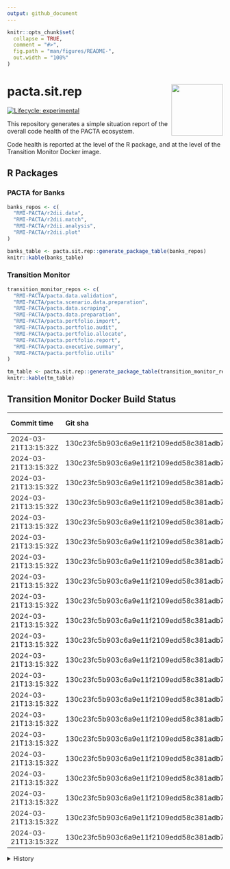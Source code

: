 ```yaml
---
output: github_document
---
```


<!-- README.md is generated from README.Rmd. Please edit that file -->

```r
knitr::opts_chunk$set(
  collapse = TRUE,
  comment = "#>",
  fig.path = "man/figures/README-",
  out.width = "100%"
)
```

# pacta.sit.rep <img src="assets/images/logo.png" align="right" width="120" />

<!-- badges: start -->
[![Lifecycle: experimental](https://img.shields.io/badge/lifecycle-experimental-orange.svg)](https://lifecycle.r-lib.org/articles/stages.html#experimental)
<!-- badges: end -->

This repository generates a simple situation report of the overall code health of the PACTA ecosystem.

Code health is reported at the level of the R package, and at the level of the Transition Monitor Docker image. 

## R Packages

### PACTA for Banks

``` r
banks_repos <- c(
  "RMI-PACTA/r2dii.data",
  "RMI-PACTA/r2dii.match",
  "RMI-PACTA/r2dii.analysis",
  "RMI-PACTA/r2dii.plot"
)

banks_table <- pacta.sit.rep::generate_package_table(banks_repos)
knitr::kable(banks_table)

```

### Transition Monitor

``` r
transition_monitor_repos <- c(
  "RMI-PACTA/pacta.data.validation",
  "RMI-PACTA/pacta.scenario.data.preparation",
  "RMI-PACTA/pacta.data.scraping",
  "RMI-PACTA/pacta.data.preparation",
  "RMI-PACTA/pacta.portfolio.import",
  "RMI-PACTA/pacta.portfolio.audit",
  "RMI-PACTA/pacta.portfolio.allocate",
  "RMI-PACTA/pacta.portfolio.report",
  "RMI-PACTA/pacta.executive.summary",
  "RMI-PACTA/pacta.portfolio.utils"
)

tm_table <- pacta.sit.rep::generate_package_table(transition_monitor_repos)
knitr::kable(tm_table)

```

## Transition Monitor Docker Build Status

| Commit time          | Git sha                                  | Project code | Holdings date | Language | Peer group    | Report                                                                                                                                                                                                                                      | Image                                                                                   |
| :------------------- | :--------------------------------------- | :----------- | :------------ | :------- | :------------ | :------------------------------------------------------------------------------------------------------------------------------------------------------------------------------------------------------------------------------------------ | :-------------------------------------------------------------------------------------- |
| 2024-03-21T13:15:32Z | 130c23fc5b903c6a9e11f2109edd58c381adb720 | GENERAL      | 2022Q4        | EN       | other         | [Report](https://pactadatadev.blob.core.windows.net/ghactions-workflow-transition-monitor-results-reports/rmi_pacta_2022q4_general-20240321T131606Z/EN/other/1/working_dir/50_Outputs/rmi_pacta_2022q4_general/report/index.html)           | `transitionmonitordockerregistry.azurecr.io/rmi_pacta_2022q4_general:20240321T131606Z`  |
| 2024-03-21T13:15:32Z | 130c23fc5b903c6a9e11f2109edd58c381adb720 | GENERAL      | 2023Q4        | EN       | other         | [Report](https://pactadatadev.blob.core.windows.net/ghactions-workflow-transition-monitor-results-reports/rmi_pacta_2023q4_general-20240321T133810Z/EN/other/2/working_dir/50_Outputs/rmi_pacta_2023q4_general/report/index.html)           | `transitionmonitordockerregistry.azurecr.io/rmi_pacta_2023q4_general:20240321T133810Z`  |
| 2024-03-21T13:15:32Z | 130c23fc5b903c6a9e11f2109edd58c381adb720 | PA2024CH     | 2023Q4        | DE       | asset_manager | [Report](https://pactadatadev.blob.core.windows.net/ghactions-workflow-transition-monitor-results-reports/rmi_pacta_2023q4_pa2024ch-20240321T131605Z/DE/asset_manager/1/working_dir/50_Outputs/rmi_pacta_2023q4_pa2024ch/report/index.html) | `transitionmonitordockerregistry.azurecr.io/rmi_pacta_2023q4_pa2024ch:20240321T131605Z` |
| 2024-03-21T13:15:32Z | 130c23fc5b903c6a9e11f2109edd58c381adb720 | PA2024CH     | 2023Q4        | DE       | civil_society | [Report](https://pactadatadev.blob.core.windows.net/ghactions-workflow-transition-monitor-results-reports/rmi_pacta_2023q4_pa2024ch-20240321T131605Z/DE/civil_society/1/working_dir/50_Outputs/rmi_pacta_2023q4_pa2024ch/report/index.html) | `transitionmonitordockerregistry.azurecr.io/rmi_pacta_2023q4_pa2024ch:20240321T131605Z` |
| 2024-03-21T13:15:32Z | 130c23fc5b903c6a9e11f2109edd58c381adb720 | PA2024CH     | 2023Q4        | DE       | other         | [Report](https://pactadatadev.blob.core.windows.net/ghactions-workflow-transition-monitor-results-reports/rmi_pacta_2023q4_pa2024ch-20240321T131605Z/DE/other/1/working_dir/50_Outputs/rmi_pacta_2023q4_pa2024ch/report/index.html)         | `transitionmonitordockerregistry.azurecr.io/rmi_pacta_2023q4_pa2024ch:20240321T131605Z` |
| 2024-03-21T13:15:32Z | 130c23fc5b903c6a9e11f2109edd58c381adb720 | PA2024CH     | 2023Q4        | DE       | pension_fund  | [Report](https://pactadatadev.blob.core.windows.net/ghactions-workflow-transition-monitor-results-reports/rmi_pacta_2023q4_pa2024ch-20240321T131605Z/DE/pension_fund/1/working_dir/50_Outputs/rmi_pacta_2023q4_pa2024ch/report/index.html)  | `transitionmonitordockerregistry.azurecr.io/rmi_pacta_2023q4_pa2024ch:20240321T131605Z` |
| 2024-03-21T13:15:32Z | 130c23fc5b903c6a9e11f2109edd58c381adb720 | PA2024CH     | 2023Q4        | DE       | politician    | [Report](https://pactadatadev.blob.core.windows.net/ghactions-workflow-transition-monitor-results-reports/rmi_pacta_2023q4_pa2024ch-20240321T131605Z/DE/politician/1/working_dir/50_Outputs/rmi_pacta_2023q4_pa2024ch/report/index.html)    | `transitionmonitordockerregistry.azurecr.io/rmi_pacta_2023q4_pa2024ch:20240321T131605Z` |
| 2024-03-21T13:15:32Z | 130c23fc5b903c6a9e11f2109edd58c381adb720 | PA2024CH     | 2023Q4        | DE       | researcher    | [Report](https://pactadatadev.blob.core.windows.net/ghactions-workflow-transition-monitor-results-reports/rmi_pacta_2023q4_pa2024ch-20240321T131605Z/DE/researcher/1/working_dir/50_Outputs/rmi_pacta_2023q4_pa2024ch/report/index.html)    | `transitionmonitordockerregistry.azurecr.io/rmi_pacta_2023q4_pa2024ch:20240321T131605Z` |
| 2024-03-21T13:15:32Z | 130c23fc5b903c6a9e11f2109edd58c381adb720 | PA2024CH     | 2023Q4        | EN       | asset_manager | [Report](https://pactadatadev.blob.core.windows.net/ghactions-workflow-transition-monitor-results-reports/rmi_pacta_2023q4_pa2024ch-20240321T131605Z/EN/asset_manager/1/working_dir/50_Outputs/rmi_pacta_2023q4_pa2024ch/report/index.html) | `transitionmonitordockerregistry.azurecr.io/rmi_pacta_2023q4_pa2024ch:20240321T131605Z` |
| 2024-03-21T13:15:32Z | 130c23fc5b903c6a9e11f2109edd58c381adb720 | PA2024CH     | 2023Q4        | EN       | civil_society | [Report](https://pactadatadev.blob.core.windows.net/ghactions-workflow-transition-monitor-results-reports/rmi_pacta_2023q4_pa2024ch-20240321T131605Z/EN/civil_society/1/working_dir/50_Outputs/rmi_pacta_2023q4_pa2024ch/report/index.html) | `transitionmonitordockerregistry.azurecr.io/rmi_pacta_2023q4_pa2024ch:20240321T131605Z` |
| 2024-03-21T13:15:32Z | 130c23fc5b903c6a9e11f2109edd58c381adb720 | PA2024CH     | 2023Q4        | EN       | other         | [Report](https://pactadatadev.blob.core.windows.net/ghactions-workflow-transition-monitor-results-reports/rmi_pacta_2023q4_pa2024ch-20240321T131605Z/EN/other/1/working_dir/50_Outputs/rmi_pacta_2023q4_pa2024ch/report/index.html)         | `transitionmonitordockerregistry.azurecr.io/rmi_pacta_2023q4_pa2024ch:20240321T131605Z` |
| 2024-03-21T13:15:32Z | 130c23fc5b903c6a9e11f2109edd58c381adb720 | PA2024CH     | 2023Q4        | EN       | pension_fund  | [Report](https://pactadatadev.blob.core.windows.net/ghactions-workflow-transition-monitor-results-reports/rmi_pacta_2023q4_pa2024ch-20240321T131605Z/EN/pension_fund/1/working_dir/50_Outputs/rmi_pacta_2023q4_pa2024ch/report/index.html)  | `transitionmonitordockerregistry.azurecr.io/rmi_pacta_2023q4_pa2024ch:20240321T131605Z` |
| 2024-03-21T13:15:32Z | 130c23fc5b903c6a9e11f2109edd58c381adb720 | PA2024CH     | 2023Q4        | EN       | politician    | [Report](https://pactadatadev.blob.core.windows.net/ghactions-workflow-transition-monitor-results-reports/rmi_pacta_2023q4_pa2024ch-20240321T131605Z/EN/politician/1/working_dir/50_Outputs/rmi_pacta_2023q4_pa2024ch/report/index.html)    | `transitionmonitordockerregistry.azurecr.io/rmi_pacta_2023q4_pa2024ch:20240321T131605Z` |
| 2024-03-21T13:15:32Z | 130c23fc5b903c6a9e11f2109edd58c381adb720 | PA2024CH     | 2023Q4        | EN       | researcher    | [Report](https://pactadatadev.blob.core.windows.net/ghactions-workflow-transition-monitor-results-reports/rmi_pacta_2023q4_pa2024ch-20240321T131605Z/EN/researcher/1/working_dir/50_Outputs/rmi_pacta_2023q4_pa2024ch/report/index.html)    | `transitionmonitordockerregistry.azurecr.io/rmi_pacta_2023q4_pa2024ch:20240321T131605Z` |
| 2024-03-21T13:15:32Z | 130c23fc5b903c6a9e11f2109edd58c381adb720 | PA2024CH     | 2023Q4        | FR       | asset_manager | [Report](https://pactadatadev.blob.core.windows.net/ghactions-workflow-transition-monitor-results-reports/rmi_pacta_2023q4_pa2024ch-20240321T131605Z/FR/asset_manager/1/working_dir/50_Outputs/rmi_pacta_2023q4_pa2024ch/report/index.html) | `transitionmonitordockerregistry.azurecr.io/rmi_pacta_2023q4_pa2024ch:20240321T131605Z` |
| 2024-03-21T13:15:32Z | 130c23fc5b903c6a9e11f2109edd58c381adb720 | PA2024CH     | 2023Q4        | FR       | civil_society | [Report](https://pactadatadev.blob.core.windows.net/ghactions-workflow-transition-monitor-results-reports/rmi_pacta_2023q4_pa2024ch-20240321T131605Z/FR/civil_society/1/working_dir/50_Outputs/rmi_pacta_2023q4_pa2024ch/report/index.html) | `transitionmonitordockerregistry.azurecr.io/rmi_pacta_2023q4_pa2024ch:20240321T131605Z` |
| 2024-03-21T13:15:32Z | 130c23fc5b903c6a9e11f2109edd58c381adb720 | PA2024CH     | 2023Q4        | FR       | other         | [Report](https://pactadatadev.blob.core.windows.net/ghactions-workflow-transition-monitor-results-reports/rmi_pacta_2023q4_pa2024ch-20240321T131605Z/FR/other/1/working_dir/50_Outputs/rmi_pacta_2023q4_pa2024ch/report/index.html)         | `transitionmonitordockerregistry.azurecr.io/rmi_pacta_2023q4_pa2024ch:20240321T131605Z` |
| 2024-03-21T13:15:32Z | 130c23fc5b903c6a9e11f2109edd58c381adb720 | PA2024CH     | 2023Q4        | FR       | pension_fund  | [Report](https://pactadatadev.blob.core.windows.net/ghactions-workflow-transition-monitor-results-reports/rmi_pacta_2023q4_pa2024ch-20240321T131605Z/FR/pension_fund/1/working_dir/50_Outputs/rmi_pacta_2023q4_pa2024ch/report/index.html)  | `transitionmonitordockerregistry.azurecr.io/rmi_pacta_2023q4_pa2024ch:20240321T131605Z` |
| 2024-03-21T13:15:32Z | 130c23fc5b903c6a9e11f2109edd58c381adb720 | PA2024CH     | 2023Q4        | FR       | politician    | [Report](https://pactadatadev.blob.core.windows.net/ghactions-workflow-transition-monitor-results-reports/rmi_pacta_2023q4_pa2024ch-20240321T131605Z/FR/politician/1/working_dir/50_Outputs/rmi_pacta_2023q4_pa2024ch/report/index.html)    | `transitionmonitordockerregistry.azurecr.io/rmi_pacta_2023q4_pa2024ch:20240321T131605Z` |
| 2024-03-21T13:15:32Z | 130c23fc5b903c6a9e11f2109edd58c381adb720 | PA2024CH     | 2023Q4        | FR       | researcher    | [Report](https://pactadatadev.blob.core.windows.net/ghactions-workflow-transition-monitor-results-reports/rmi_pacta_2023q4_pa2024ch-20240321T131605Z/FR/researcher/1/working_dir/50_Outputs/rmi_pacta_2023q4_pa2024ch/report/index.html)    | `transitionmonitordockerregistry.azurecr.io/rmi_pacta_2023q4_pa2024ch:20240321T131605Z` |
| 2024-03-21T13:15:32Z | 130c23fc5b903c6a9e11f2109edd58c381adb720 |              |               |          |               |                                                                                                                                                                                                                                             | ghcr.io/rmi-pacta/workflow.transition.monitor:pr287                                     |

<details>
  <summary>History</summary>

  | Commit time          | Git sha                                  | Project code | Holdings date | Language | Peer group    | Report                                                                                                                                                                                                                                      | Image                                                                                   |
| :------------------- | :--------------------------------------- | :----------- | :------------ | :------- | :------------ | :------------------------------------------------------------------------------------------------------------------------------------------------------------------------------------------------------------------------------------------ | :-------------------------------------------------------------------------------------- |
| 2024-03-21T13:15:32Z | 130c23fc5b903c6a9e11f2109edd58c381adb720 | GENERAL      | 2022Q4        | EN       | other         | [Report](https://pactadatadev.blob.core.windows.net/ghactions-workflow-transition-monitor-results-reports/rmi_pacta_2022q4_general-20240321T131606Z/EN/other/1/working_dir/50_Outputs/rmi_pacta_2022q4_general/report/index.html)           | `transitionmonitordockerregistry.azurecr.io/rmi_pacta_2022q4_general:20240321T131606Z`  |
| 2024-03-21T13:15:32Z | 130c23fc5b903c6a9e11f2109edd58c381adb720 | GENERAL      | 2023Q4        | EN       | other         | [Report](https://pactadatadev.blob.core.windows.net/ghactions-workflow-transition-monitor-results-reports/rmi_pacta_2023q4_general-20240321T133810Z/EN/other/2/working_dir/50_Outputs/rmi_pacta_2023q4_general/report/index.html)           | `transitionmonitordockerregistry.azurecr.io/rmi_pacta_2023q4_general:20240321T133810Z`  |
| 2024-03-21T13:15:32Z | 130c23fc5b903c6a9e11f2109edd58c381adb720 | PA2024CH     | 2023Q4        | DE       | asset_manager | [Report](https://pactadatadev.blob.core.windows.net/ghactions-workflow-transition-monitor-results-reports/rmi_pacta_2023q4_pa2024ch-20240321T131605Z/DE/asset_manager/1/working_dir/50_Outputs/rmi_pacta_2023q4_pa2024ch/report/index.html) | `transitionmonitordockerregistry.azurecr.io/rmi_pacta_2023q4_pa2024ch:20240321T131605Z` |
| 2024-03-21T13:15:32Z | 130c23fc5b903c6a9e11f2109edd58c381adb720 | PA2024CH     | 2023Q4        | DE       | civil_society | [Report](https://pactadatadev.blob.core.windows.net/ghactions-workflow-transition-monitor-results-reports/rmi_pacta_2023q4_pa2024ch-20240321T131605Z/DE/civil_society/1/working_dir/50_Outputs/rmi_pacta_2023q4_pa2024ch/report/index.html) | `transitionmonitordockerregistry.azurecr.io/rmi_pacta_2023q4_pa2024ch:20240321T131605Z` |
| 2024-03-21T13:15:32Z | 130c23fc5b903c6a9e11f2109edd58c381adb720 | PA2024CH     | 2023Q4        | DE       | other         | [Report](https://pactadatadev.blob.core.windows.net/ghactions-workflow-transition-monitor-results-reports/rmi_pacta_2023q4_pa2024ch-20240321T131605Z/DE/other/1/working_dir/50_Outputs/rmi_pacta_2023q4_pa2024ch/report/index.html)         | `transitionmonitordockerregistry.azurecr.io/rmi_pacta_2023q4_pa2024ch:20240321T131605Z` |
| 2024-03-21T13:15:32Z | 130c23fc5b903c6a9e11f2109edd58c381adb720 | PA2024CH     | 2023Q4        | DE       | pension_fund  | [Report](https://pactadatadev.blob.core.windows.net/ghactions-workflow-transition-monitor-results-reports/rmi_pacta_2023q4_pa2024ch-20240321T131605Z/DE/pension_fund/1/working_dir/50_Outputs/rmi_pacta_2023q4_pa2024ch/report/index.html)  | `transitionmonitordockerregistry.azurecr.io/rmi_pacta_2023q4_pa2024ch:20240321T131605Z` |
| 2024-03-21T13:15:32Z | 130c23fc5b903c6a9e11f2109edd58c381adb720 | PA2024CH     | 2023Q4        | DE       | politician    | [Report](https://pactadatadev.blob.core.windows.net/ghactions-workflow-transition-monitor-results-reports/rmi_pacta_2023q4_pa2024ch-20240321T131605Z/DE/politician/1/working_dir/50_Outputs/rmi_pacta_2023q4_pa2024ch/report/index.html)    | `transitionmonitordockerregistry.azurecr.io/rmi_pacta_2023q4_pa2024ch:20240321T131605Z` |
| 2024-03-21T13:15:32Z | 130c23fc5b903c6a9e11f2109edd58c381adb720 | PA2024CH     | 2023Q4        | DE       | researcher    | [Report](https://pactadatadev.blob.core.windows.net/ghactions-workflow-transition-monitor-results-reports/rmi_pacta_2023q4_pa2024ch-20240321T131605Z/DE/researcher/1/working_dir/50_Outputs/rmi_pacta_2023q4_pa2024ch/report/index.html)    | `transitionmonitordockerregistry.azurecr.io/rmi_pacta_2023q4_pa2024ch:20240321T131605Z` |
| 2024-03-21T13:15:32Z | 130c23fc5b903c6a9e11f2109edd58c381adb720 | PA2024CH     | 2023Q4        | EN       | asset_manager | [Report](https://pactadatadev.blob.core.windows.net/ghactions-workflow-transition-monitor-results-reports/rmi_pacta_2023q4_pa2024ch-20240321T131605Z/EN/asset_manager/1/working_dir/50_Outputs/rmi_pacta_2023q4_pa2024ch/report/index.html) | `transitionmonitordockerregistry.azurecr.io/rmi_pacta_2023q4_pa2024ch:20240321T131605Z` |
| 2024-03-21T13:15:32Z | 130c23fc5b903c6a9e11f2109edd58c381adb720 | PA2024CH     | 2023Q4        | EN       | civil_society | [Report](https://pactadatadev.blob.core.windows.net/ghactions-workflow-transition-monitor-results-reports/rmi_pacta_2023q4_pa2024ch-20240321T131605Z/EN/civil_society/1/working_dir/50_Outputs/rmi_pacta_2023q4_pa2024ch/report/index.html) | `transitionmonitordockerregistry.azurecr.io/rmi_pacta_2023q4_pa2024ch:20240321T131605Z` |
| 2024-03-21T13:15:32Z | 130c23fc5b903c6a9e11f2109edd58c381adb720 | PA2024CH     | 2023Q4        | EN       | other         | [Report](https://pactadatadev.blob.core.windows.net/ghactions-workflow-transition-monitor-results-reports/rmi_pacta_2023q4_pa2024ch-20240321T131605Z/EN/other/1/working_dir/50_Outputs/rmi_pacta_2023q4_pa2024ch/report/index.html)         | `transitionmonitordockerregistry.azurecr.io/rmi_pacta_2023q4_pa2024ch:20240321T131605Z` |
| 2024-03-21T13:15:32Z | 130c23fc5b903c6a9e11f2109edd58c381adb720 | PA2024CH     | 2023Q4        | EN       | pension_fund  | [Report](https://pactadatadev.blob.core.windows.net/ghactions-workflow-transition-monitor-results-reports/rmi_pacta_2023q4_pa2024ch-20240321T131605Z/EN/pension_fund/1/working_dir/50_Outputs/rmi_pacta_2023q4_pa2024ch/report/index.html)  | `transitionmonitordockerregistry.azurecr.io/rmi_pacta_2023q4_pa2024ch:20240321T131605Z` |
| 2024-03-21T13:15:32Z | 130c23fc5b903c6a9e11f2109edd58c381adb720 | PA2024CH     | 2023Q4        | EN       | politician    | [Report](https://pactadatadev.blob.core.windows.net/ghactions-workflow-transition-monitor-results-reports/rmi_pacta_2023q4_pa2024ch-20240321T131605Z/EN/politician/1/working_dir/50_Outputs/rmi_pacta_2023q4_pa2024ch/report/index.html)    | `transitionmonitordockerregistry.azurecr.io/rmi_pacta_2023q4_pa2024ch:20240321T131605Z` |
| 2024-03-21T13:15:32Z | 130c23fc5b903c6a9e11f2109edd58c381adb720 | PA2024CH     | 2023Q4        | EN       | researcher    | [Report](https://pactadatadev.blob.core.windows.net/ghactions-workflow-transition-monitor-results-reports/rmi_pacta_2023q4_pa2024ch-20240321T131605Z/EN/researcher/1/working_dir/50_Outputs/rmi_pacta_2023q4_pa2024ch/report/index.html)    | `transitionmonitordockerregistry.azurecr.io/rmi_pacta_2023q4_pa2024ch:20240321T131605Z` |
| 2024-03-21T13:15:32Z | 130c23fc5b903c6a9e11f2109edd58c381adb720 | PA2024CH     | 2023Q4        | FR       | asset_manager | [Report](https://pactadatadev.blob.core.windows.net/ghactions-workflow-transition-monitor-results-reports/rmi_pacta_2023q4_pa2024ch-20240321T131605Z/FR/asset_manager/1/working_dir/50_Outputs/rmi_pacta_2023q4_pa2024ch/report/index.html) | `transitionmonitordockerregistry.azurecr.io/rmi_pacta_2023q4_pa2024ch:20240321T131605Z` |
| 2024-03-21T13:15:32Z | 130c23fc5b903c6a9e11f2109edd58c381adb720 | PA2024CH     | 2023Q4        | FR       | civil_society | [Report](https://pactadatadev.blob.core.windows.net/ghactions-workflow-transition-monitor-results-reports/rmi_pacta_2023q4_pa2024ch-20240321T131605Z/FR/civil_society/1/working_dir/50_Outputs/rmi_pacta_2023q4_pa2024ch/report/index.html) | `transitionmonitordockerregistry.azurecr.io/rmi_pacta_2023q4_pa2024ch:20240321T131605Z` |
| 2024-03-21T13:15:32Z | 130c23fc5b903c6a9e11f2109edd58c381adb720 | PA2024CH     | 2023Q4        | FR       | other         | [Report](https://pactadatadev.blob.core.windows.net/ghactions-workflow-transition-monitor-results-reports/rmi_pacta_2023q4_pa2024ch-20240321T131605Z/FR/other/1/working_dir/50_Outputs/rmi_pacta_2023q4_pa2024ch/report/index.html)         | `transitionmonitordockerregistry.azurecr.io/rmi_pacta_2023q4_pa2024ch:20240321T131605Z` |
| 2024-03-21T13:15:32Z | 130c23fc5b903c6a9e11f2109edd58c381adb720 | PA2024CH     | 2023Q4        | FR       | pension_fund  | [Report](https://pactadatadev.blob.core.windows.net/ghactions-workflow-transition-monitor-results-reports/rmi_pacta_2023q4_pa2024ch-20240321T131605Z/FR/pension_fund/1/working_dir/50_Outputs/rmi_pacta_2023q4_pa2024ch/report/index.html)  | `transitionmonitordockerregistry.azurecr.io/rmi_pacta_2023q4_pa2024ch:20240321T131605Z` |
| 2024-03-21T13:15:32Z | 130c23fc5b903c6a9e11f2109edd58c381adb720 | PA2024CH     | 2023Q4        | FR       | politician    | [Report](https://pactadatadev.blob.core.windows.net/ghactions-workflow-transition-monitor-results-reports/rmi_pacta_2023q4_pa2024ch-20240321T131605Z/FR/politician/1/working_dir/50_Outputs/rmi_pacta_2023q4_pa2024ch/report/index.html)    | `transitionmonitordockerregistry.azurecr.io/rmi_pacta_2023q4_pa2024ch:20240321T131605Z` |
| 2024-03-21T13:15:32Z | 130c23fc5b903c6a9e11f2109edd58c381adb720 | PA2024CH     | 2023Q4        | FR       | researcher    | [Report](https://pactadatadev.blob.core.windows.net/ghactions-workflow-transition-monitor-results-reports/rmi_pacta_2023q4_pa2024ch-20240321T131605Z/FR/researcher/1/working_dir/50_Outputs/rmi_pacta_2023q4_pa2024ch/report/index.html)    | `transitionmonitordockerregistry.azurecr.io/rmi_pacta_2023q4_pa2024ch:20240321T131605Z` |
| 2024-03-21T13:15:32Z | 130c23fc5b903c6a9e11f2109edd58c381adb720 |              |               |          |               |                                                                                                                                                                                                                                             | ghcr.io/rmi-pacta/workflow.transition.monitor:pr287                                     |
| 2024-03-21T11:31:02Z | 3ef0e02f85276e1ac59916028a5ff9b0a4819aed | GENERAL      | 2022Q4        | EN       | other         | [Report](https://pactadatadev.blob.core.windows.net/ghactions-workflow-transition-monitor-results-reports/rmi_pacta_2022q4_general-20240321T113136Z/EN/other/1/working_dir/50_Outputs/rmi_pacta_2022q4_general/report/index.html)           | `transitionmonitordockerregistry.azurecr.io/rmi_pacta_2022q4_general:20240321T113136Z`  |
| 2024-03-21T11:31:02Z | 3ef0e02f85276e1ac59916028a5ff9b0a4819aed | GENERAL      | 2023Q4        | EN       | other         | [Report](https://pactadatadev.blob.core.windows.net/ghactions-workflow-transition-monitor-results-reports/rmi_pacta_2023q4_general-20240321T113124Z/EN/other/1/working_dir/50_Outputs/rmi_pacta_2023q4_general/report/index.html)           | `transitionmonitordockerregistry.azurecr.io/rmi_pacta_2023q4_general:20240321T113124Z`  |
| 2024-03-21T11:31:02Z | 3ef0e02f85276e1ac59916028a5ff9b0a4819aed | PA2024CH     | 2023Q4        | DE       | asset_manager | [Report](https://pactadatadev.blob.core.windows.net/ghactions-workflow-transition-monitor-results-reports/rmi_pacta_2023q4_pa2024ch-20240321T113143Z/DE/asset_manager/1/working_dir/50_Outputs/rmi_pacta_2023q4_pa2024ch/report/index.html) | `transitionmonitordockerregistry.azurecr.io/rmi_pacta_2023q4_pa2024ch:20240321T113143Z` |
| 2024-03-21T11:31:02Z | 3ef0e02f85276e1ac59916028a5ff9b0a4819aed | PA2024CH     | 2023Q4        | DE       | civil_society | [Report](https://pactadatadev.blob.core.windows.net/ghactions-workflow-transition-monitor-results-reports/rmi_pacta_2023q4_pa2024ch-20240321T113143Z/DE/civil_society/1/working_dir/50_Outputs/rmi_pacta_2023q4_pa2024ch/report/index.html) | `transitionmonitordockerregistry.azurecr.io/rmi_pacta_2023q4_pa2024ch:20240321T113143Z` |
| 2024-03-21T11:31:02Z | 3ef0e02f85276e1ac59916028a5ff9b0a4819aed | PA2024CH     | 2023Q4        | DE       | other         | [Report](https://pactadatadev.blob.core.windows.net/ghactions-workflow-transition-monitor-results-reports/rmi_pacta_2023q4_pa2024ch-20240321T113143Z/DE/other/1/working_dir/50_Outputs/rmi_pacta_2023q4_pa2024ch/report/index.html)         | `transitionmonitordockerregistry.azurecr.io/rmi_pacta_2023q4_pa2024ch:20240321T113143Z` |
| 2024-03-21T11:31:02Z | 3ef0e02f85276e1ac59916028a5ff9b0a4819aed | PA2024CH     | 2023Q4        | DE       | pension_fund  | [Report](https://pactadatadev.blob.core.windows.net/ghactions-workflow-transition-monitor-results-reports/rmi_pacta_2023q4_pa2024ch-20240321T113143Z/DE/pension_fund/1/working_dir/50_Outputs/rmi_pacta_2023q4_pa2024ch/report/index.html)  | `transitionmonitordockerregistry.azurecr.io/rmi_pacta_2023q4_pa2024ch:20240321T113143Z` |
| 2024-03-21T11:31:02Z | 3ef0e02f85276e1ac59916028a5ff9b0a4819aed | PA2024CH     | 2023Q4        | DE       | politician    | [Report](https://pactadatadev.blob.core.windows.net/ghactions-workflow-transition-monitor-results-reports/rmi_pacta_2023q4_pa2024ch-20240321T113143Z/DE/politician/1/working_dir/50_Outputs/rmi_pacta_2023q4_pa2024ch/report/index.html)    | `transitionmonitordockerregistry.azurecr.io/rmi_pacta_2023q4_pa2024ch:20240321T113143Z` |
| 2024-03-21T11:31:02Z | 3ef0e02f85276e1ac59916028a5ff9b0a4819aed | PA2024CH     | 2023Q4        | DE       | researcher    | [Report](https://pactadatadev.blob.core.windows.net/ghactions-workflow-transition-monitor-results-reports/rmi_pacta_2023q4_pa2024ch-20240321T113143Z/DE/researcher/1/working_dir/50_Outputs/rmi_pacta_2023q4_pa2024ch/report/index.html)    | `transitionmonitordockerregistry.azurecr.io/rmi_pacta_2023q4_pa2024ch:20240321T113143Z` |
| 2024-03-21T11:31:02Z | 3ef0e02f85276e1ac59916028a5ff9b0a4819aed | PA2024CH     | 2023Q4        | EN       | asset_manager | [Report](https://pactadatadev.blob.core.windows.net/ghactions-workflow-transition-monitor-results-reports/rmi_pacta_2023q4_pa2024ch-20240321T113143Z/EN/asset_manager/1/working_dir/50_Outputs/rmi_pacta_2023q4_pa2024ch/report/index.html) | `transitionmonitordockerregistry.azurecr.io/rmi_pacta_2023q4_pa2024ch:20240321T113143Z` |
| 2024-03-21T11:31:02Z | 3ef0e02f85276e1ac59916028a5ff9b0a4819aed | PA2024CH     | 2023Q4        | EN       | civil_society | [Report](https://pactadatadev.blob.core.windows.net/ghactions-workflow-transition-monitor-results-reports/rmi_pacta_2023q4_pa2024ch-20240321T113143Z/EN/civil_society/1/working_dir/50_Outputs/rmi_pacta_2023q4_pa2024ch/report/index.html) | `transitionmonitordockerregistry.azurecr.io/rmi_pacta_2023q4_pa2024ch:20240321T113143Z` |
| 2024-03-21T11:31:02Z | 3ef0e02f85276e1ac59916028a5ff9b0a4819aed | PA2024CH     | 2023Q4        | EN       | other         | [Report](https://pactadatadev.blob.core.windows.net/ghactions-workflow-transition-monitor-results-reports/rmi_pacta_2023q4_pa2024ch-20240321T113143Z/EN/other/1/working_dir/50_Outputs/rmi_pacta_2023q4_pa2024ch/report/index.html)         | `transitionmonitordockerregistry.azurecr.io/rmi_pacta_2023q4_pa2024ch:20240321T113143Z` |
| 2024-03-21T11:31:02Z | 3ef0e02f85276e1ac59916028a5ff9b0a4819aed | PA2024CH     | 2023Q4        | EN       | pension_fund  | [Report](https://pactadatadev.blob.core.windows.net/ghactions-workflow-transition-monitor-results-reports/rmi_pacta_2023q4_pa2024ch-20240321T113143Z/EN/pension_fund/1/working_dir/50_Outputs/rmi_pacta_2023q4_pa2024ch/report/index.html)  | `transitionmonitordockerregistry.azurecr.io/rmi_pacta_2023q4_pa2024ch:20240321T113143Z` |
| 2024-03-21T11:31:02Z | 3ef0e02f85276e1ac59916028a5ff9b0a4819aed | PA2024CH     | 2023Q4        | EN       | politician    | [Report](https://pactadatadev.blob.core.windows.net/ghactions-workflow-transition-monitor-results-reports/rmi_pacta_2023q4_pa2024ch-20240321T113143Z/EN/politician/1/working_dir/50_Outputs/rmi_pacta_2023q4_pa2024ch/report/index.html)    | `transitionmonitordockerregistry.azurecr.io/rmi_pacta_2023q4_pa2024ch:20240321T113143Z` |
| 2024-03-21T11:31:02Z | 3ef0e02f85276e1ac59916028a5ff9b0a4819aed | PA2024CH     | 2023Q4        | EN       | researcher    | [Report](https://pactadatadev.blob.core.windows.net/ghactions-workflow-transition-monitor-results-reports/rmi_pacta_2023q4_pa2024ch-20240321T113143Z/EN/researcher/1/working_dir/50_Outputs/rmi_pacta_2023q4_pa2024ch/report/index.html)    | `transitionmonitordockerregistry.azurecr.io/rmi_pacta_2023q4_pa2024ch:20240321T113143Z` |
| 2024-03-21T11:31:02Z | 3ef0e02f85276e1ac59916028a5ff9b0a4819aed | PA2024CH     | 2023Q4        | FR       | asset_manager | [Report](https://pactadatadev.blob.core.windows.net/ghactions-workflow-transition-monitor-results-reports/rmi_pacta_2023q4_pa2024ch-20240321T113143Z/FR/asset_manager/1/working_dir/50_Outputs/rmi_pacta_2023q4_pa2024ch/report/index.html) | `transitionmonitordockerregistry.azurecr.io/rmi_pacta_2023q4_pa2024ch:20240321T113143Z` |
| 2024-03-21T11:31:02Z | 3ef0e02f85276e1ac59916028a5ff9b0a4819aed | PA2024CH     | 2023Q4        | FR       | civil_society | [Report](https://pactadatadev.blob.core.windows.net/ghactions-workflow-transition-monitor-results-reports/rmi_pacta_2023q4_pa2024ch-20240321T113143Z/FR/civil_society/1/working_dir/50_Outputs/rmi_pacta_2023q4_pa2024ch/report/index.html) | `transitionmonitordockerregistry.azurecr.io/rmi_pacta_2023q4_pa2024ch:20240321T113143Z` |
| 2024-03-21T11:31:02Z | 3ef0e02f85276e1ac59916028a5ff9b0a4819aed | PA2024CH     | 2023Q4        | FR       | other         | [Report](https://pactadatadev.blob.core.windows.net/ghactions-workflow-transition-monitor-results-reports/rmi_pacta_2023q4_pa2024ch-20240321T113143Z/FR/other/1/working_dir/50_Outputs/rmi_pacta_2023q4_pa2024ch/report/index.html)         | `transitionmonitordockerregistry.azurecr.io/rmi_pacta_2023q4_pa2024ch:20240321T113143Z` |
| 2024-03-21T11:31:02Z | 3ef0e02f85276e1ac59916028a5ff9b0a4819aed | PA2024CH     | 2023Q4        | FR       | pension_fund  | [Report](https://pactadatadev.blob.core.windows.net/ghactions-workflow-transition-monitor-results-reports/rmi_pacta_2023q4_pa2024ch-20240321T113143Z/FR/pension_fund/1/working_dir/50_Outputs/rmi_pacta_2023q4_pa2024ch/report/index.html)  | `transitionmonitordockerregistry.azurecr.io/rmi_pacta_2023q4_pa2024ch:20240321T113143Z` |
| 2024-03-21T11:31:02Z | 3ef0e02f85276e1ac59916028a5ff9b0a4819aed | PA2024CH     | 2023Q4        | FR       | politician    | [Report](https://pactadatadev.blob.core.windows.net/ghactions-workflow-transition-monitor-results-reports/rmi_pacta_2023q4_pa2024ch-20240321T113143Z/FR/politician/1/working_dir/50_Outputs/rmi_pacta_2023q4_pa2024ch/report/index.html)    | `transitionmonitordockerregistry.azurecr.io/rmi_pacta_2023q4_pa2024ch:20240321T113143Z` |
| 2024-03-21T11:31:02Z | 3ef0e02f85276e1ac59916028a5ff9b0a4819aed | PA2024CH     | 2023Q4        | FR       | researcher    | [Report](https://pactadatadev.blob.core.windows.net/ghactions-workflow-transition-monitor-results-reports/rmi_pacta_2023q4_pa2024ch-20240321T113143Z/FR/researcher/1/working_dir/50_Outputs/rmi_pacta_2023q4_pa2024ch/report/index.html)    | `transitionmonitordockerregistry.azurecr.io/rmi_pacta_2023q4_pa2024ch:20240321T113143Z` |
| 2024-03-21T11:31:02Z | 3ef0e02f85276e1ac59916028a5ff9b0a4819aed |              |               |          |               |                                                                                                                                                                                                                                             | ghcr.io/rmi-pacta/workflow.transition.monitor:pr287                                     |


  <details><summary>History JSON</summary>`[{"commit_time":"2024-03-21T13:15:32Z","git_sha":"130c23fc5b903c6a9e11f2109edd58c381adb720","project_code":"GENERAL","holdings_date":"2022Q4","language":"EN","peer_group":"other","report":"[Report](https://pactadatadev.blob.core.windows.net/ghactions-workflow-transition-monitor-results-reports/rmi_pacta_2022q4_general-20240321T131606Z/EN/other/1/working_dir/50_Outputs/rmi_pacta_2022q4_general/report/index.html)","image":"`transitionmonitordockerregistry.azurecr.io/rmi_pacta_2022q4_general:20240321T131606Z`"},{"commit_time":"2024-03-21T13:15:32Z","git_sha":"130c23fc5b903c6a9e11f2109edd58c381adb720","project_code":"GENERAL","holdings_date":"2023Q4","language":"EN","peer_group":"other","report":"[Report](https://pactadatadev.blob.core.windows.net/ghactions-workflow-transition-monitor-results-reports/rmi_pacta_2023q4_general-20240321T133810Z/EN/other/2/working_dir/50_Outputs/rmi_pacta_2023q4_general/report/index.html)","image":"`transitionmonitordockerregistry.azurecr.io/rmi_pacta_2023q4_general:20240321T133810Z`"},{"commit_time":"2024-03-21T13:15:32Z","git_sha":"130c23fc5b903c6a9e11f2109edd58c381adb720","project_code":"PA2024CH","holdings_date":"2023Q4","language":"DE","peer_group":"asset_manager","report":"[Report](https://pactadatadev.blob.core.windows.net/ghactions-workflow-transition-monitor-results-reports/rmi_pacta_2023q4_pa2024ch-20240321T131605Z/DE/asset_manager/1/working_dir/50_Outputs/rmi_pacta_2023q4_pa2024ch/report/index.html)","image":"`transitionmonitordockerregistry.azurecr.io/rmi_pacta_2023q4_pa2024ch:20240321T131605Z`"},{"commit_time":"2024-03-21T13:15:32Z","git_sha":"130c23fc5b903c6a9e11f2109edd58c381adb720","project_code":"PA2024CH","holdings_date":"2023Q4","language":"DE","peer_group":"civil_society","report":"[Report](https://pactadatadev.blob.core.windows.net/ghactions-workflow-transition-monitor-results-reports/rmi_pacta_2023q4_pa2024ch-20240321T131605Z/DE/civil_society/1/working_dir/50_Outputs/rmi_pacta_2023q4_pa2024ch/report/index.html)","image":"`transitionmonitordockerregistry.azurecr.io/rmi_pacta_2023q4_pa2024ch:20240321T131605Z`"},{"commit_time":"2024-03-21T13:15:32Z","git_sha":"130c23fc5b903c6a9e11f2109edd58c381adb720","project_code":"PA2024CH","holdings_date":"2023Q4","language":"DE","peer_group":"other","report":"[Report](https://pactadatadev.blob.core.windows.net/ghactions-workflow-transition-monitor-results-reports/rmi_pacta_2023q4_pa2024ch-20240321T131605Z/DE/other/1/working_dir/50_Outputs/rmi_pacta_2023q4_pa2024ch/report/index.html)","image":"`transitionmonitordockerregistry.azurecr.io/rmi_pacta_2023q4_pa2024ch:20240321T131605Z`"},{"commit_time":"2024-03-21T13:15:32Z","git_sha":"130c23fc5b903c6a9e11f2109edd58c381adb720","project_code":"PA2024CH","holdings_date":"2023Q4","language":"DE","peer_group":"pension_fund","report":"[Report](https://pactadatadev.blob.core.windows.net/ghactions-workflow-transition-monitor-results-reports/rmi_pacta_2023q4_pa2024ch-20240321T131605Z/DE/pension_fund/1/working_dir/50_Outputs/rmi_pacta_2023q4_pa2024ch/report/index.html)","image":"`transitionmonitordockerregistry.azurecr.io/rmi_pacta_2023q4_pa2024ch:20240321T131605Z`"},{"commit_time":"2024-03-21T13:15:32Z","git_sha":"130c23fc5b903c6a9e11f2109edd58c381adb720","project_code":"PA2024CH","holdings_date":"2023Q4","language":"DE","peer_group":"politician","report":"[Report](https://pactadatadev.blob.core.windows.net/ghactions-workflow-transition-monitor-results-reports/rmi_pacta_2023q4_pa2024ch-20240321T131605Z/DE/politician/1/working_dir/50_Outputs/rmi_pacta_2023q4_pa2024ch/report/index.html)","image":"`transitionmonitordockerregistry.azurecr.io/rmi_pacta_2023q4_pa2024ch:20240321T131605Z`"},{"commit_time":"2024-03-21T13:15:32Z","git_sha":"130c23fc5b903c6a9e11f2109edd58c381adb720","project_code":"PA2024CH","holdings_date":"2023Q4","language":"DE","peer_group":"researcher","report":"[Report](https://pactadatadev.blob.core.windows.net/ghactions-workflow-transition-monitor-results-reports/rmi_pacta_2023q4_pa2024ch-20240321T131605Z/DE/researcher/1/working_dir/50_Outputs/rmi_pacta_2023q4_pa2024ch/report/index.html)","image":"`transitionmonitordockerregistry.azurecr.io/rmi_pacta_2023q4_pa2024ch:20240321T131605Z`"},{"commit_time":"2024-03-21T13:15:32Z","git_sha":"130c23fc5b903c6a9e11f2109edd58c381adb720","project_code":"PA2024CH","holdings_date":"2023Q4","language":"EN","peer_group":"asset_manager","report":"[Report](https://pactadatadev.blob.core.windows.net/ghactions-workflow-transition-monitor-results-reports/rmi_pacta_2023q4_pa2024ch-20240321T131605Z/EN/asset_manager/1/working_dir/50_Outputs/rmi_pacta_2023q4_pa2024ch/report/index.html)","image":"`transitionmonitordockerregistry.azurecr.io/rmi_pacta_2023q4_pa2024ch:20240321T131605Z`"},{"commit_time":"2024-03-21T13:15:32Z","git_sha":"130c23fc5b903c6a9e11f2109edd58c381adb720","project_code":"PA2024CH","holdings_date":"2023Q4","language":"EN","peer_group":"civil_society","report":"[Report](https://pactadatadev.blob.core.windows.net/ghactions-workflow-transition-monitor-results-reports/rmi_pacta_2023q4_pa2024ch-20240321T131605Z/EN/civil_society/1/working_dir/50_Outputs/rmi_pacta_2023q4_pa2024ch/report/index.html)","image":"`transitionmonitordockerregistry.azurecr.io/rmi_pacta_2023q4_pa2024ch:20240321T131605Z`"},{"commit_time":"2024-03-21T13:15:32Z","git_sha":"130c23fc5b903c6a9e11f2109edd58c381adb720","project_code":"PA2024CH","holdings_date":"2023Q4","language":"EN","peer_group":"other","report":"[Report](https://pactadatadev.blob.core.windows.net/ghactions-workflow-transition-monitor-results-reports/rmi_pacta_2023q4_pa2024ch-20240321T131605Z/EN/other/1/working_dir/50_Outputs/rmi_pacta_2023q4_pa2024ch/report/index.html)","image":"`transitionmonitordockerregistry.azurecr.io/rmi_pacta_2023q4_pa2024ch:20240321T131605Z`"},{"commit_time":"2024-03-21T13:15:32Z","git_sha":"130c23fc5b903c6a9e11f2109edd58c381adb720","project_code":"PA2024CH","holdings_date":"2023Q4","language":"EN","peer_group":"pension_fund","report":"[Report](https://pactadatadev.blob.core.windows.net/ghactions-workflow-transition-monitor-results-reports/rmi_pacta_2023q4_pa2024ch-20240321T131605Z/EN/pension_fund/1/working_dir/50_Outputs/rmi_pacta_2023q4_pa2024ch/report/index.html)","image":"`transitionmonitordockerregistry.azurecr.io/rmi_pacta_2023q4_pa2024ch:20240321T131605Z`"},{"commit_time":"2024-03-21T13:15:32Z","git_sha":"130c23fc5b903c6a9e11f2109edd58c381adb720","project_code":"PA2024CH","holdings_date":"2023Q4","language":"EN","peer_group":"politician","report":"[Report](https://pactadatadev.blob.core.windows.net/ghactions-workflow-transition-monitor-results-reports/rmi_pacta_2023q4_pa2024ch-20240321T131605Z/EN/politician/1/working_dir/50_Outputs/rmi_pacta_2023q4_pa2024ch/report/index.html)","image":"`transitionmonitordockerregistry.azurecr.io/rmi_pacta_2023q4_pa2024ch:20240321T131605Z`"},{"commit_time":"2024-03-21T13:15:32Z","git_sha":"130c23fc5b903c6a9e11f2109edd58c381adb720","project_code":"PA2024CH","holdings_date":"2023Q4","language":"EN","peer_group":"researcher","report":"[Report](https://pactadatadev.blob.core.windows.net/ghactions-workflow-transition-monitor-results-reports/rmi_pacta_2023q4_pa2024ch-20240321T131605Z/EN/researcher/1/working_dir/50_Outputs/rmi_pacta_2023q4_pa2024ch/report/index.html)","image":"`transitionmonitordockerregistry.azurecr.io/rmi_pacta_2023q4_pa2024ch:20240321T131605Z`"},{"commit_time":"2024-03-21T13:15:32Z","git_sha":"130c23fc5b903c6a9e11f2109edd58c381adb720","project_code":"PA2024CH","holdings_date":"2023Q4","language":"FR","peer_group":"asset_manager","report":"[Report](https://pactadatadev.blob.core.windows.net/ghactions-workflow-transition-monitor-results-reports/rmi_pacta_2023q4_pa2024ch-20240321T131605Z/FR/asset_manager/1/working_dir/50_Outputs/rmi_pacta_2023q4_pa2024ch/report/index.html)","image":"`transitionmonitordockerregistry.azurecr.io/rmi_pacta_2023q4_pa2024ch:20240321T131605Z`"},{"commit_time":"2024-03-21T13:15:32Z","git_sha":"130c23fc5b903c6a9e11f2109edd58c381adb720","project_code":"PA2024CH","holdings_date":"2023Q4","language":"FR","peer_group":"civil_society","report":"[Report](https://pactadatadev.blob.core.windows.net/ghactions-workflow-transition-monitor-results-reports/rmi_pacta_2023q4_pa2024ch-20240321T131605Z/FR/civil_society/1/working_dir/50_Outputs/rmi_pacta_2023q4_pa2024ch/report/index.html)","image":"`transitionmonitordockerregistry.azurecr.io/rmi_pacta_2023q4_pa2024ch:20240321T131605Z`"},{"commit_time":"2024-03-21T13:15:32Z","git_sha":"130c23fc5b903c6a9e11f2109edd58c381adb720","project_code":"PA2024CH","holdings_date":"2023Q4","language":"FR","peer_group":"other","report":"[Report](https://pactadatadev.blob.core.windows.net/ghactions-workflow-transition-monitor-results-reports/rmi_pacta_2023q4_pa2024ch-20240321T131605Z/FR/other/1/working_dir/50_Outputs/rmi_pacta_2023q4_pa2024ch/report/index.html)","image":"`transitionmonitordockerregistry.azurecr.io/rmi_pacta_2023q4_pa2024ch:20240321T131605Z`"},{"commit_time":"2024-03-21T13:15:32Z","git_sha":"130c23fc5b903c6a9e11f2109edd58c381adb720","project_code":"PA2024CH","holdings_date":"2023Q4","language":"FR","peer_group":"pension_fund","report":"[Report](https://pactadatadev.blob.core.windows.net/ghactions-workflow-transition-monitor-results-reports/rmi_pacta_2023q4_pa2024ch-20240321T131605Z/FR/pension_fund/1/working_dir/50_Outputs/rmi_pacta_2023q4_pa2024ch/report/index.html)","image":"`transitionmonitordockerregistry.azurecr.io/rmi_pacta_2023q4_pa2024ch:20240321T131605Z`"},{"commit_time":"2024-03-21T13:15:32Z","git_sha":"130c23fc5b903c6a9e11f2109edd58c381adb720","project_code":"PA2024CH","holdings_date":"2023Q4","language":"FR","peer_group":"politician","report":"[Report](https://pactadatadev.blob.core.windows.net/ghactions-workflow-transition-monitor-results-reports/rmi_pacta_2023q4_pa2024ch-20240321T131605Z/FR/politician/1/working_dir/50_Outputs/rmi_pacta_2023q4_pa2024ch/report/index.html)","image":"`transitionmonitordockerregistry.azurecr.io/rmi_pacta_2023q4_pa2024ch:20240321T131605Z`"},{"commit_time":"2024-03-21T13:15:32Z","git_sha":"130c23fc5b903c6a9e11f2109edd58c381adb720","project_code":"PA2024CH","holdings_date":"2023Q4","language":"FR","peer_group":"researcher","report":"[Report](https://pactadatadev.blob.core.windows.net/ghactions-workflow-transition-monitor-results-reports/rmi_pacta_2023q4_pa2024ch-20240321T131605Z/FR/researcher/1/working_dir/50_Outputs/rmi_pacta_2023q4_pa2024ch/report/index.html)","image":"`transitionmonitordockerregistry.azurecr.io/rmi_pacta_2023q4_pa2024ch:20240321T131605Z`"},{"commit_time":"2024-03-21T13:15:32Z","git_sha":"130c23fc5b903c6a9e11f2109edd58c381adb720","image":"ghcr.io/rmi-pacta/workflow.transition.monitor:pr287"},{"commit_time":"2024-03-21T11:31:02Z","git_sha":"3ef0e02f85276e1ac59916028a5ff9b0a4819aed","project_code":"GENERAL","holdings_date":"2022Q4","language":"EN","peer_group":"other","report":"[Report](https://pactadatadev.blob.core.windows.net/ghactions-workflow-transition-monitor-results-reports/rmi_pacta_2022q4_general-20240321T113136Z/EN/other/1/working_dir/50_Outputs/rmi_pacta_2022q4_general/report/index.html)","image":"`transitionmonitordockerregistry.azurecr.io/rmi_pacta_2022q4_general:20240321T113136Z`"},{"commit_time":"2024-03-21T11:31:02Z","git_sha":"3ef0e02f85276e1ac59916028a5ff9b0a4819aed","project_code":"GENERAL","holdings_date":"2023Q4","language":"EN","peer_group":"other","report":"[Report](https://pactadatadev.blob.core.windows.net/ghactions-workflow-transition-monitor-results-reports/rmi_pacta_2023q4_general-20240321T113124Z/EN/other/1/working_dir/50_Outputs/rmi_pacta_2023q4_general/report/index.html)","image":"`transitionmonitordockerregistry.azurecr.io/rmi_pacta_2023q4_general:20240321T113124Z`"},{"commit_time":"2024-03-21T11:31:02Z","git_sha":"3ef0e02f85276e1ac59916028a5ff9b0a4819aed","project_code":"PA2024CH","holdings_date":"2023Q4","language":"DE","peer_group":"asset_manager","report":"[Report](https://pactadatadev.blob.core.windows.net/ghactions-workflow-transition-monitor-results-reports/rmi_pacta_2023q4_pa2024ch-20240321T113143Z/DE/asset_manager/1/working_dir/50_Outputs/rmi_pacta_2023q4_pa2024ch/report/index.html)","image":"`transitionmonitordockerregistry.azurecr.io/rmi_pacta_2023q4_pa2024ch:20240321T113143Z`"},{"commit_time":"2024-03-21T11:31:02Z","git_sha":"3ef0e02f85276e1ac59916028a5ff9b0a4819aed","project_code":"PA2024CH","holdings_date":"2023Q4","language":"DE","peer_group":"civil_society","report":"[Report](https://pactadatadev.blob.core.windows.net/ghactions-workflow-transition-monitor-results-reports/rmi_pacta_2023q4_pa2024ch-20240321T113143Z/DE/civil_society/1/working_dir/50_Outputs/rmi_pacta_2023q4_pa2024ch/report/index.html)","image":"`transitionmonitordockerregistry.azurecr.io/rmi_pacta_2023q4_pa2024ch:20240321T113143Z`"},{"commit_time":"2024-03-21T11:31:02Z","git_sha":"3ef0e02f85276e1ac59916028a5ff9b0a4819aed","project_code":"PA2024CH","holdings_date":"2023Q4","language":"DE","peer_group":"other","report":"[Report](https://pactadatadev.blob.core.windows.net/ghactions-workflow-transition-monitor-results-reports/rmi_pacta_2023q4_pa2024ch-20240321T113143Z/DE/other/1/working_dir/50_Outputs/rmi_pacta_2023q4_pa2024ch/report/index.html)","image":"`transitionmonitordockerregistry.azurecr.io/rmi_pacta_2023q4_pa2024ch:20240321T113143Z`"},{"commit_time":"2024-03-21T11:31:02Z","git_sha":"3ef0e02f85276e1ac59916028a5ff9b0a4819aed","project_code":"PA2024CH","holdings_date":"2023Q4","language":"DE","peer_group":"pension_fund","report":"[Report](https://pactadatadev.blob.core.windows.net/ghactions-workflow-transition-monitor-results-reports/rmi_pacta_2023q4_pa2024ch-20240321T113143Z/DE/pension_fund/1/working_dir/50_Outputs/rmi_pacta_2023q4_pa2024ch/report/index.html)","image":"`transitionmonitordockerregistry.azurecr.io/rmi_pacta_2023q4_pa2024ch:20240321T113143Z`"},{"commit_time":"2024-03-21T11:31:02Z","git_sha":"3ef0e02f85276e1ac59916028a5ff9b0a4819aed","project_code":"PA2024CH","holdings_date":"2023Q4","language":"DE","peer_group":"politician","report":"[Report](https://pactadatadev.blob.core.windows.net/ghactions-workflow-transition-monitor-results-reports/rmi_pacta_2023q4_pa2024ch-20240321T113143Z/DE/politician/1/working_dir/50_Outputs/rmi_pacta_2023q4_pa2024ch/report/index.html)","image":"`transitionmonitordockerregistry.azurecr.io/rmi_pacta_2023q4_pa2024ch:20240321T113143Z`"},{"commit_time":"2024-03-21T11:31:02Z","git_sha":"3ef0e02f85276e1ac59916028a5ff9b0a4819aed","project_code":"PA2024CH","holdings_date":"2023Q4","language":"DE","peer_group":"researcher","report":"[Report](https://pactadatadev.blob.core.windows.net/ghactions-workflow-transition-monitor-results-reports/rmi_pacta_2023q4_pa2024ch-20240321T113143Z/DE/researcher/1/working_dir/50_Outputs/rmi_pacta_2023q4_pa2024ch/report/index.html)","image":"`transitionmonitordockerregistry.azurecr.io/rmi_pacta_2023q4_pa2024ch:20240321T113143Z`"},{"commit_time":"2024-03-21T11:31:02Z","git_sha":"3ef0e02f85276e1ac59916028a5ff9b0a4819aed","project_code":"PA2024CH","holdings_date":"2023Q4","language":"EN","peer_group":"asset_manager","report":"[Report](https://pactadatadev.blob.core.windows.net/ghactions-workflow-transition-monitor-results-reports/rmi_pacta_2023q4_pa2024ch-20240321T113143Z/EN/asset_manager/1/working_dir/50_Outputs/rmi_pacta_2023q4_pa2024ch/report/index.html)","image":"`transitionmonitordockerregistry.azurecr.io/rmi_pacta_2023q4_pa2024ch:20240321T113143Z`"},{"commit_time":"2024-03-21T11:31:02Z","git_sha":"3ef0e02f85276e1ac59916028a5ff9b0a4819aed","project_code":"PA2024CH","holdings_date":"2023Q4","language":"EN","peer_group":"civil_society","report":"[Report](https://pactadatadev.blob.core.windows.net/ghactions-workflow-transition-monitor-results-reports/rmi_pacta_2023q4_pa2024ch-20240321T113143Z/EN/civil_society/1/working_dir/50_Outputs/rmi_pacta_2023q4_pa2024ch/report/index.html)","image":"`transitionmonitordockerregistry.azurecr.io/rmi_pacta_2023q4_pa2024ch:20240321T113143Z`"},{"commit_time":"2024-03-21T11:31:02Z","git_sha":"3ef0e02f85276e1ac59916028a5ff9b0a4819aed","project_code":"PA2024CH","holdings_date":"2023Q4","language":"EN","peer_group":"other","report":"[Report](https://pactadatadev.blob.core.windows.net/ghactions-workflow-transition-monitor-results-reports/rmi_pacta_2023q4_pa2024ch-20240321T113143Z/EN/other/1/working_dir/50_Outputs/rmi_pacta_2023q4_pa2024ch/report/index.html)","image":"`transitionmonitordockerregistry.azurecr.io/rmi_pacta_2023q4_pa2024ch:20240321T113143Z`"},{"commit_time":"2024-03-21T11:31:02Z","git_sha":"3ef0e02f85276e1ac59916028a5ff9b0a4819aed","project_code":"PA2024CH","holdings_date":"2023Q4","language":"EN","peer_group":"pension_fund","report":"[Report](https://pactadatadev.blob.core.windows.net/ghactions-workflow-transition-monitor-results-reports/rmi_pacta_2023q4_pa2024ch-20240321T113143Z/EN/pension_fund/1/working_dir/50_Outputs/rmi_pacta_2023q4_pa2024ch/report/index.html)","image":"`transitionmonitordockerregistry.azurecr.io/rmi_pacta_2023q4_pa2024ch:20240321T113143Z`"},{"commit_time":"2024-03-21T11:31:02Z","git_sha":"3ef0e02f85276e1ac59916028a5ff9b0a4819aed","project_code":"PA2024CH","holdings_date":"2023Q4","language":"EN","peer_group":"politician","report":"[Report](https://pactadatadev.blob.core.windows.net/ghactions-workflow-transition-monitor-results-reports/rmi_pacta_2023q4_pa2024ch-20240321T113143Z/EN/politician/1/working_dir/50_Outputs/rmi_pacta_2023q4_pa2024ch/report/index.html)","image":"`transitionmonitordockerregistry.azurecr.io/rmi_pacta_2023q4_pa2024ch:20240321T113143Z`"},{"commit_time":"2024-03-21T11:31:02Z","git_sha":"3ef0e02f85276e1ac59916028a5ff9b0a4819aed","project_code":"PA2024CH","holdings_date":"2023Q4","language":"EN","peer_group":"researcher","report":"[Report](https://pactadatadev.blob.core.windows.net/ghactions-workflow-transition-monitor-results-reports/rmi_pacta_2023q4_pa2024ch-20240321T113143Z/EN/researcher/1/working_dir/50_Outputs/rmi_pacta_2023q4_pa2024ch/report/index.html)","image":"`transitionmonitordockerregistry.azurecr.io/rmi_pacta_2023q4_pa2024ch:20240321T113143Z`"},{"commit_time":"2024-03-21T11:31:02Z","git_sha":"3ef0e02f85276e1ac59916028a5ff9b0a4819aed","project_code":"PA2024CH","holdings_date":"2023Q4","language":"FR","peer_group":"asset_manager","report":"[Report](https://pactadatadev.blob.core.windows.net/ghactions-workflow-transition-monitor-results-reports/rmi_pacta_2023q4_pa2024ch-20240321T113143Z/FR/asset_manager/1/working_dir/50_Outputs/rmi_pacta_2023q4_pa2024ch/report/index.html)","image":"`transitionmonitordockerregistry.azurecr.io/rmi_pacta_2023q4_pa2024ch:20240321T113143Z`"},{"commit_time":"2024-03-21T11:31:02Z","git_sha":"3ef0e02f85276e1ac59916028a5ff9b0a4819aed","project_code":"PA2024CH","holdings_date":"2023Q4","language":"FR","peer_group":"civil_society","report":"[Report](https://pactadatadev.blob.core.windows.net/ghactions-workflow-transition-monitor-results-reports/rmi_pacta_2023q4_pa2024ch-20240321T113143Z/FR/civil_society/1/working_dir/50_Outputs/rmi_pacta_2023q4_pa2024ch/report/index.html)","image":"`transitionmonitordockerregistry.azurecr.io/rmi_pacta_2023q4_pa2024ch:20240321T113143Z`"},{"commit_time":"2024-03-21T11:31:02Z","git_sha":"3ef0e02f85276e1ac59916028a5ff9b0a4819aed","project_code":"PA2024CH","holdings_date":"2023Q4","language":"FR","peer_group":"other","report":"[Report](https://pactadatadev.blob.core.windows.net/ghactions-workflow-transition-monitor-results-reports/rmi_pacta_2023q4_pa2024ch-20240321T113143Z/FR/other/1/working_dir/50_Outputs/rmi_pacta_2023q4_pa2024ch/report/index.html)","image":"`transitionmonitordockerregistry.azurecr.io/rmi_pacta_2023q4_pa2024ch:20240321T113143Z`"},{"commit_time":"2024-03-21T11:31:02Z","git_sha":"3ef0e02f85276e1ac59916028a5ff9b0a4819aed","project_code":"PA2024CH","holdings_date":"2023Q4","language":"FR","peer_group":"pension_fund","report":"[Report](https://pactadatadev.blob.core.windows.net/ghactions-workflow-transition-monitor-results-reports/rmi_pacta_2023q4_pa2024ch-20240321T113143Z/FR/pension_fund/1/working_dir/50_Outputs/rmi_pacta_2023q4_pa2024ch/report/index.html)","image":"`transitionmonitordockerregistry.azurecr.io/rmi_pacta_2023q4_pa2024ch:20240321T113143Z`"},{"commit_time":"2024-03-21T11:31:02Z","git_sha":"3ef0e02f85276e1ac59916028a5ff9b0a4819aed","project_code":"PA2024CH","holdings_date":"2023Q4","language":"FR","peer_group":"politician","report":"[Report](https://pactadatadev.blob.core.windows.net/ghactions-workflow-transition-monitor-results-reports/rmi_pacta_2023q4_pa2024ch-20240321T113143Z/FR/politician/1/working_dir/50_Outputs/rmi_pacta_2023q4_pa2024ch/report/index.html)","image":"`transitionmonitordockerregistry.azurecr.io/rmi_pacta_2023q4_pa2024ch:20240321T113143Z`"},{"commit_time":"2024-03-21T11:31:02Z","git_sha":"3ef0e02f85276e1ac59916028a5ff9b0a4819aed","project_code":"PA2024CH","holdings_date":"2023Q4","language":"FR","peer_group":"researcher","report":"[Report](https://pactadatadev.blob.core.windows.net/ghactions-workflow-transition-monitor-results-reports/rmi_pacta_2023q4_pa2024ch-20240321T113143Z/FR/researcher/1/working_dir/50_Outputs/rmi_pacta_2023q4_pa2024ch/report/index.html)","image":"`transitionmonitordockerregistry.azurecr.io/rmi_pacta_2023q4_pa2024ch:20240321T113143Z`"},{"commit_time":"2024-03-21T11:31:02Z","git_sha":"3ef0e02f85276e1ac59916028a5ff9b0a4819aed","image":"ghcr.io/rmi-pacta/workflow.transition.monitor:pr287"}]`</details>
</details>
